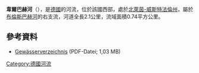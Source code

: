 {{Multiple issues|
{{Expand language|1=de|time=2020-08-14T04:11:47+00:00}}
{{Onesource|time=2020-08-14T04:11:47+00:00}}
}}
{{Coord|51|9|5.99|N|7|20|31.62|E|display=title}}

'''韋爾巴赫河'''（{{lang-de|Weierbach}}），是[[德國|德國]]的河流，位於該國西部，處於[[北萊茵-威斯特法倫州|北萊茵-威斯特法倫州]]，屬於[[布倫斯巴赫河_(伍珀河支流)|布倫斯巴赫河]]的右支流，河道全長2.1公里，流域面積0.74平方公里。

==參考資料==
* [http://www.lanuv.nrw.de/fileadmin/lanuv/wasser/pdf/Gewaesserverzeichnis%20GSK3C.xls  Gewässerverzeichnis] {{Wayback|url=http://www.lanuv.nrw.de/fileadmin/lanuv/wasser/pdf/Gewaesserverzeichnis%20GSK3C.xls |date=20190808033656 }} (PDF-Datei; 1,03 MB)

{{Germany-geo-stub}}
[[Category:德國河流|Category:德國河流]]
